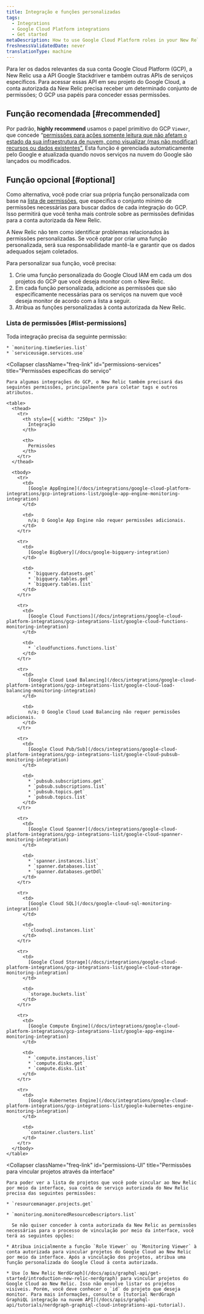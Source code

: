 ```yaml
---
title: Integração e funções personalizadas
tags:
  - Integrations
  - Google Cloud Platform integrations
  - Get started
metaDescription: How to use Google Cloud Platform roles in your New Relic integration to grant New Relic permission to monitor your GCP services.
freshnessValidatedDate: never
translationType: machine
---
```


Para ler os dados relevantes da sua conta Google Cloud Platform (GCP), a New Relic usa a API Google Stackdriver e também outras APIs de serviços específicos. Para acessar essas API em seu projeto do Google Cloud, a conta autorizada da New Relic precisa receber um determinado conjunto de permissões; O GCP usa papéis para conceder essas permissões.

## Função recomendada [#recommended]

Por padrão, <DoNotTranslate>**highly recommend**</DoNotTranslate> usamos o papel primitivo do GCP `Viewer`, que concede “[permissões para ações somente leitura que não afetam o estado da sua infraestrutura de nuvem, como visualizar (mas não modificar) recursos ou dados existentes”.](https://cloud.google.com/iam/docs/understanding-roles) Esta função é gerenciada automaticamente pelo Google e atualizada quando novos serviços na nuvem do Google são lançados ou modificados.

## Função opcional [#optional]

Como alternativa, você pode criar sua própria função personalizada com base na [lista de permissões](/docs/integrations/google-cloud-platform-integrations/get-started/integrations-custom-roles#list-permissions), que especifica o conjunto mínimo de permissões necessárias para buscar dados de cada integração do GCP. Isso permitirá que você tenha mais controle sobre as permissões definidas para a conta autorizada da New Relic.

<Callout variant="important">
  A New Relic não tem como identificar problemas relacionados às permissões personalizadas. Se você optar por criar uma função personalizada, será sua responsabilidade mantê-la e garantir que os dados adequados sejam coletados.
</Callout>

Para personalizar sua função, você precisa:

1. Crie uma função personalizada do Google Cloud IAM em cada um dos projetos do GCP que você deseja monitor com o New Relic.
2. Em cada função personalizada, adicione as permissões que são especificamente necessárias para os serviços na nuvem que você deseja monitor de acordo com a lista a seguir.
3. Atribua as funções personalizadas à conta autorizada da New Relic.

### Lista de permissões [#list-permissions]

<CollapserGroup>
  <Collapser
    className="freq-link"
    id="permissions-all"
    title="Permissões comuns"
  >
    Toda integração precisa da seguinte permissão:

    * `monitoring.timeSeries.list`
    * `serviceusage.services.use`
  </Collapser>

  <Collapser
    className="freq-link"
    id="permissions-services"
    title="Permissões específicas do serviço"
  >
    Para algumas integrações do GCP, o New Relic também precisará das seguintes permissões, principalmente para coletar tags e outros atributos.

    <table>
      <thead>
        <tr>
          <th style={{ width: "250px" }}>
            Integração
          </th>

          <th>
            Permissões
          </th>
        </tr>
      </thead>

      <tbody>
        <tr>
          <td>
            [Google AppEngine](/docs/integrations/google-cloud-platform-integrations/gcp-integrations-list/google-app-engine-monitoring-integration)
          </td>

          <td>
            n/a; O Google App Engine não requer permissões adicionais.
          </td>
        </tr>

        <tr>
          <td>
            [Google BigQuery](/docs/google-bigquery-integration)
          </td>

          <td>
            * `bigquery.datasets.get`
            * `bigquery.tables.get`
            * `bigquery.tables.list`
          </td>
        </tr>

        <tr>
          <td>
            [Google Cloud Functions](/docs/integrations/google-cloud-platform-integrations/gcp-integrations-list/google-cloud-functions-monitoring-integration)
          </td>

          <td>
            * `cloudfunctions.functions.list`
          </td>
        </tr>

        <tr>
          <td>
            [Google Cloud Load Balancing](/docs/integrations/google-cloud-platform-integrations/gcp-integrations-list/google-cloud-load-balancing-monitoring-integration)
          </td>

          <td>
            n/a; O Google Cloud Load Balancing não requer permissões adicionais.
          </td>
        </tr>

        <tr>
          <td>
            [Google Cloud Pub/Sub](/docs/integrations/google-cloud-platform-integrations/gcp-integrations-list/google-cloud-pubsub-monitoring-integration)
          </td>

          <td>
            * `pubsub.subscriptions.get`
            * `pubsub.subscriptions.list`
            * `pubsub.topics.get`
            * `pubsub.topics.list`
          </td>
        </tr>

        <tr>
          <td>
            [Google Cloud Spanner](/docs/integrations/google-cloud-platform-integrations/gcp-integrations-list/google-cloud-spanner-monitoring-integration)
          </td>

          <td>
            * `spanner.instances.list`
            * `spanner.databases.list`
            * `spanner.databases.getDdl`
          </td>
        </tr>

        <tr>
          <td>
            [Google Cloud SQL](/docs/google-cloud-sql-monitoring-integration)
          </td>

          <td>
            `cloudsql.instances.list`
          </td>
        </tr>

        <tr>
          <td>
            [Google Cloud Storage](/docs/integrations/google-cloud-platform-integrations/gcp-integrations-list/google-cloud-storage-monitoring-integration)
          </td>

          <td>
            `storage.buckets.list`
          </td>
        </tr>

        <tr>
          <td>
            [Google Compute Engine](/docs/integrations/google-cloud-platform-integrations/gcp-integrations-list/google-app-engine-monitoring-integration)
          </td>

          <td>
            * `compute.instances.list`
            * `compute.disks.get`
            * `compute.disks.list`
          </td>
        </tr>

        <tr>
          <td>
            [Google Kubernetes Engine](/docs/integrations/google-cloud-platform-integrations/gcp-integrations-list/google-kubernetes-engine-monitoring-integration)
          </td>

          <td>
            `container.clusters.list`
          </td>
        </tr>
      </tbody>
    </table>
  </Collapser>

  <Collapser
    className="freq-link"
    id="permissions-UI"
    title="Permissões para vincular projetos através da interface"
  >
    Para poder ver a lista de projetos que você pode vincular ao New Relic por meio da interface, sua conta de serviço autorizada do New Relic precisa das seguintes permissões:

    * `resourcemanager.projects.get`

    * `monitoring.monitoredResourceDescriptors.list`

      Se não quiser conceder à conta autorizada da New Relic as permissões necessárias para o processo de vinculação por meio da interface, você terá as seguintes opções:

    * Atribua inicialmente a função `Role Viewer` ou `Monitoring Viewer` à conta autorizada para vincular projetos do Google Cloud ao New Relic por meio da interface. Após a vinculação dos projetos, atribua uma função personalizada do Google Cloud à conta autorizada.

    * Use [o New Relic NerdGraph](/docs/apis/graphql-api/get-started/introduction-new-relic-nerdgraph) para vincular projetos do Google Cloud ao New Relic. Isso não envolve listar os projetos visíveis. Porém, você deve conhecer o `id` do projeto que deseja monitor. Para mais informações, consulte o [tutorial NerdGraph GraphiQL integração na nuvem API](/docs/apis/graphql-api/tutorials/nerdgraph-graphiql-cloud-integrations-api-tutorial).
  </Collapser>
</CollapserGroup>